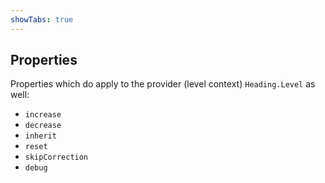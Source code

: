 ```yaml
---
showTabs: true
---
```



## Properties

<PropertiesTable props={HeadingProperties} />

Properties which do apply to the provider (level context) `Heading.Level` as well:

- `increase`
- `decrease`
- `inherit`
- `reset`
- `skipCorrection`
- `debug`
